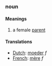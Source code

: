 ===noun===
====Meanings====
#a female [[parent]]
====Translations====
*[[Dutch]]: [[moeder]] ''f''
*[[French]]: [[mère]] ''f''
